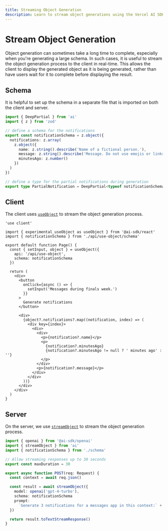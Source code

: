 ```yaml
---
title: Streaming Object Generation
description: Learn to stream object generations using the Vercel AI SDK in your Next.js App Router application
---
```


# Stream Object Generation

Object generation can sometimes take a long time to complete, especially when you're generating a large schema.
In such cases, it is useful to stream the object generation process to the client in real-time.
This allows the client to display the generated object as it is being generated,
rather than have users wait for it to complete before displaying the result.

<Browser>
  <ObjectGeneration
    stream
    object={{
      notifications: [
        {
          name: 'Jamie Roberts',
          message: "Hey! How's the study grind going? Need a coffee boost?",
          minutesAgo: 15
        },
        {
          name: 'Prof. Morgan',
          message:
            'Reminder: Your term paper is due promptly at 8 AM tomorrow. Please ensure it meets the submission guidelines outlined.',
          minutesAgo: 46
        },
        {
          name: 'Alex Chen',
          message:
            "Dude, urgent! Borrow your notes for tomorrow's exam? I swear mine got eaten by my dog!",
          minutesAgo: 30
        }
      ]
    }}
  />
</Browser>

## Schema

It is helpful to set up the schema in a separate file that is imported on both the client and server.

```ts filename='app/api/use-object/schema.ts'
import { DeepPartial } from 'ai'
import { z } from 'zod'

// define a schema for the notifications
export const notificationSchema = z.object({
  notifications: z.array(
    z.object({
      name: z.string().describe('Name of a fictional person.'),
      message: z.string().describe('Message. Do not use emojis or links.'),
      minutesAgo: z.number()
    })
  )
})

// define a type for the partial notifications during generation
export type PartialNotification = DeepPartial<typeof notificationSchema>
```

## Client

The client uses [`useObject`](/docs/reference/ai-sdk-ui/use-object) to stream the object generation process.

```tsx filename='app/page.tsx'
'use client'

import { experimental_useObject as useObject } from '@ai-sdk/react'
import { notificationSchema } from './api/use-object/schema'

export default function Page() {
  const { setInput, object } = useObject({
    api: '/api/use-object',
    schema: notificationSchema
  })

  return (
    <div>
      <button
        onClick={async () => {
          setInput('Messages during finals week.')
        }}
      >
        Generate notifications
      </button>

      <div>
        {object?.notifications?.map((notification, index) => (
          <div key={index}>
            <div>
              <div>
                <p>{notification?.name}</p>
                <p>
                  {notification?.minutesAgo}
                  {notification?.minutesAgo != null ? ' minutes ago' : ''}
                </p>
              </div>
              <p>{notification?.message}</p>
            </div>
          </div>
        ))}
      </div>
    </div>
  )
}
```

## Server

On the server, we use [`streamObject`](/docs/reference/ai-sdk-core/stream-object) to stream the object generation process.

```typescript filename='app/api/use-object/route.ts'
import { openai } from '@ai-sdk/openai'
import { streamObject } from 'ai'
import { notificationSchema } from './schema'

// Allow streaming responses up to 30 seconds
export const maxDuration = 30

export async function POST(req: Request) {
  const context = await req.json()

  const result = await streamObject({
    model: openai('gpt-4-turbo'),
    schema: notificationSchema
    prompt:
      `Generate 3 notifications for a messages app in this context:` + context,
  })

  return result.toTextStreamResponse()
}
```
